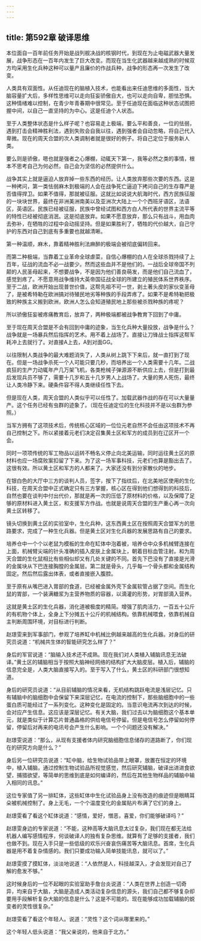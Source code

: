 ```yaml
---
---
---
```

title: 第592章 破译思维
---



本位面自一百年前任务开始是战列舰决战的核钢时代，到现在为止电磁武器大量发展，战争形态在一百年内发生了巨大改变。而现在当生化武器越来越成熟的时候双方均采用生化兵种这种可以量产且廉价的作战兵种，战争的形态再一次发生了改变。

人类具有双面性。从任迪现在的脑植入技术，也能看出来任迪思维的多面性，当大脑容量扩大后，多样性思维可以走向狂妄骄傲自大，也可以走向自卑，胆怯恐惧。这种情绪难以控制，在青少年青春期中很常见。至于任迪现在面临这种状态试图把握中间，以自己一直坚持的为中心。这是任迪个人状态。

至于人类整体状态是什么样子呢？也容易走上极端，要么平和善良，一位的怯弱，遇到打击会精神胜利法，遇到失败会自我以往，遇到强者会自动忽略，将自己代入卑微。现在的周天合盟的次人类调制者就是很好的例子。将自己定位于服务新人类。

要么则是骄傲，嗯也就是强者之心爆棚，动辄天下第一，我等必然之类的事情，根本不思考自己为何必然，自己会为坚信的必然提供什么。

战争其实上就是逼迫人放弃掉一些东西的经历。让人类放弃那些次要的东西。这是一种拷问，第一类怯弱麻木到极端的人会在战争死亡逼迫下拷问自己的生存尊严是否值得捍卫。如果不值得，那就被征服。这就比如说说大航海时代，西方民族征服的一块块世界，最终在非洲美洲南美以及亚洲次大陆上一个个西班牙语区，法语区，英语区。民族已经被征服，民族中曾经试图和西方白人所代表的世界主流平等的特性已经被彻底消泯。这是彻底放弃。如果不愿意放弃，那么只有战斗，用血肉去弥补，在牺牲的过程中会动摇坚持。但是如果胜利了，牺牲的代价越大，自己守护的东西对自己到底有多重要也就越清晰。

第一种温顺，麻木，靠着精神胜利法麻醉的极端会被彻底偏转回来。

而第二种极端，当靠着工业革命全球虐菜，自信心爆棚的白人在全球杀戮持续了上百年，征战的流血不必一战要少。然而这些血并不是他们的。一战后全球帝国不列颠的人民圣母起来，不想要战争，不是因为他们善良萌发，而是他们自己流血了，感觉到疼了。不愿意用战争维持大英帝国征战全球的所建立的殖民体系世界秩序。至于二战，欧洲开始出现普世价值，这帮先祖不可一世，剥土著头皮的家伙变圣母了，是被希特勒在欧洲搞对待殖民地劣等种族的手段弄疼了。如果不是希特勒把极致的种族主义搬到欧洲，欧洲人怎么会知道殖民地上那些被杀戮种族的疼呢？

所以骄傲狂妄被疼痛教育后，放弃了，两种极端都被战争教育下回到了中庸。

至于现在周天合盟是不会有回到中庸的迹象，当生化兵种大量投放，战争是什么？战争就是一场暴兵然后指挥的艺术。用不着上战场了。直接让刀锋战士指挥这帮军耗冲上去就行了。对直接A上去，A到对面GG。

以往限制人类战争的最大难题消失了，人类从树上跳下下来后，就一直打到了现在。但是一场战争杀死一个人可能只要几秒，而培养出一个人类需要十几年。二战疯狂的生产力动辄年产几万架飞机，各类枪械子弹源源不断供应上去，但是打到最后发现兵员不够了，需要十几岁和五十几岁男人上战场了。大量的男人死伤，最终让人类冷静下来。硬条件容不得人类继续任性下去。

但是现在人类，周天合盟的人类似乎可以任性了。加载武器作战的存在可以大量量产。这个任务已经有虫群的迹象了。（现在任迪定位的生化科技并不是以虫群为参照。）

当军方拥有了这项技术后，传统核心区域的一位位元老自然不会任由这项技术不再自己控制之下。所以紧接着元老们决定召集黄土区和军方的成员到在辽区开一个会。

同时一项项传统的军工物品以运转不畅名义停止向北美运输，同时运往黄土区的原材料也应一场腐败案扣留了下来。为了这一场军事科技，元老们也算是豁出去了。这很有效。所以黄土区和军方的人都来了。大家还没有到分家散伙的地步。

在银白色的大厅中三方的谈判人员，签字，按下了指纹后，在北美地区使用的生化科技，在周天合盟中正式确定只有三方掌握，核心区在得到他们想得到的科技后，自然也要在谈判中付出代价，那就是再一次的压低了原材料的价格，以及保障了足够的原材料进入黄土区，和支援军方作战。也就是说周天合盟的生产重心再一次向黄土区转移了。

镜头切换到黄土区的实验室中，生化兵种，这东西黄土区在按照周天合盟军方的思路要求，完成了一种生化兵器。但是黄土区对生化兵器的发展思路有自己的要求。

培养仓中一个个以老鼠为模板的生命在缸体中泡着被，培养仓中众多机械臂连接在上面，机械臂尖端的针头准确的插入皮肤上金属块上，朝着目标血管注射。和为周天合盟的生化鼠相比有些相似却又有几处关键的不同。首先下巴没有了直接是光滑的金属块从下巴连接胸膛的金属层。第二就是骨头，几乎每一个骨头都和金属结构固定。然后然后露出体表，或者直接嵌入腹腔。

至于原有从嘴巴进入胃部的食道，已经被金属外壳下金属软管占据了空间。而生化鼠的胃部，一个装满糖浆为主营养物质的容器，以滴灌的形势，对胃部滴入营养。

这就是黄土区的生化兵器，消化道被极度的精简。增强了肌肉活力，一百五十公斤的有机物个体上，全身上下分摊五十公斤的机械结构。依靠机械喂食，依靠机械自主判断周围环境，对目标进行判断。

赵璟雯来到军事部门，参观了培养缸中机械比例越来越高的生化兵器。对身后的研究员说道：“机械共生体的智能研究怎么样了？”

身后的军官说道：“脑输入技术还不成熟。现在我们对人类植入辅脑讯息无法破译。”黄土区的辅脑相当于按照大脑神经网络的结构扩大大脑皮层。植入后，辅脑的信息完全是，人类大脑直接写入的。至于写入了什么，黄土区的科研部门很想知道。

身后的研究员说道：“从目前辅脑的情况来看，无机结构跳跃电流是浅层记忆。只有辅脑中的脑细胞中会保留下来深层记忆，在电流的控制下，那些脑细胞中的一些蛋白质可能经过了一系列变化。这种变化是固定的。当意识电流再次到达的时候，会对应产生信息。这应该是深层记忆。有关大脑，我们过去以为脑细胞这个基本单元，就是类似于计算芯片普通晶格的供给电信号停留。但是电信号怎么停留如何停留，停留后对再来的电讯号会产生什么影响。一个个问题还没有解决。”

赵璟雯说道：“那么，从现有支援者体内研究脑细胞信息储存的道路断了，你们现在的研究方向是什么？”

身后另一位研究员说道：“缸中脑，给生物试验品带上眼罩，放置在恒定的环境中，植入辅脑，通过控制生物试验品所视觉感觉，然后研究辅脑，破译出进进食欲望，捕猎欲望，等简单的思维到底是如何编译的，然后在其他生物样品的辅脑中输入相同的讯息。”

这位专家值了另一排缸体，这些缸体中生化试验品身上没有改造的痕迹但是眼睛耳朵被机械控制了。身上无毛，一个个温度变化的金属贴片布满了它们的身上。

赵璟雯看了看这个缸体说道：“感情，爱好，憎恶，喜爱，你们能够破译吗？”

赵璟雯身边的专家说道：“不能，这种高等大脑讯息太过复杂，我们现在都无法给机器人编写感情程序，何谈破译人的独有复杂思维。就算有了足够的支援者，我们也做不到。现在入手只是一些低级的欢乐兴奋哀伤痛苦等大脑讯息。首席，生化兵器是用不着复杂情感的。我们只要成功输入简单技能讯息，就可以了。”

赵璟雯摸了摸缸体，淡淡地说道：“人依然是人，科技越深入，才会发现对自己了解的愈发不够。”

这时候身后的一位不起眼的实验室助手詹台炎说道：“人类在世界上创造一切奇异，均来自于大脑，大脑是造成人类活动复杂信息的源头，我们自己都不够复杂却要用手段解析复杂大脑的信息是什么？这是不可能的。现在能够成功加载辅脑的蜕变者的灵性很复杂。”

赵璟雯看了看这个年轻人。说道：“灵性？这个词从哪里来的。”

这个年轻人低头说道：“我父亲说的，他来自于北方。”